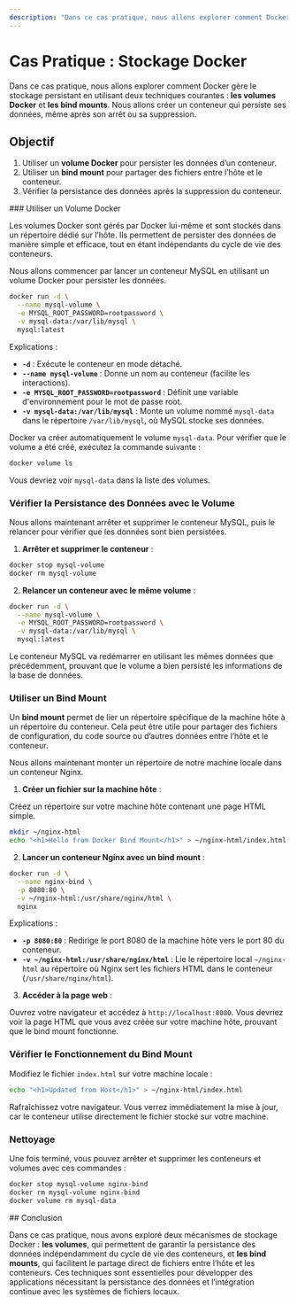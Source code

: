 ```yaml
---
description: "Dans ce cas pratique, nous allons explorer comment Docker gère le stockage persistant en utilisant deux techniques courantes : les volumes Docker et les bind mounts."
---
```


# Cas Pratique : Stockage Docker

Dans ce cas pratique, nous allons explorer comment Docker gère le stockage persistant en utilisant deux techniques courantes : **les volumes Docker** et **les bind mounts**. Nous allons créer un conteneur qui persiste ses données, même après son arrêt ou sa suppression.

## Objectif

1. Utiliser un **volume Docker** pour persister les données d’un conteneur.
2. Utiliser un **bind mount** pour partager des fichiers entre l’hôte et le conteneur.
3. Vérifier la persistance des données après la suppression du conteneur.

<Steps>
### Utiliser un Volume Docker

Les volumes Docker sont gérés par Docker lui-même et sont stockés dans un répertoire dédié sur l’hôte. Ils permettent de persister des données de manière simple et efficace, tout en étant indépendants du cycle de vie des conteneurs.

Nous allons commencer par lancer un conteneur MySQL en utilisant un volume Docker pour persister les données.

```bash
docker run -d \
  --name mysql-volume \
  -e MYSQL_ROOT_PASSWORD=rootpassword \
  -v mysql-data:/var/lib/mysql \
  mysql:latest
```

Explications :
- **`-d`** : Exécute le conteneur en mode détaché.
- **`--name mysql-volume`** : Donne un nom au conteneur (facilite les interactions).
- **`-e MYSQL_ROOT_PASSWORD=rootpassword`** : Définit une variable d'environnement pour le mot de passe root.
- **`-v mysql-data:/var/lib/mysql`** : Monte un volume nommé `mysql-data` dans le répertoire `/var/lib/mysql`, où MySQL stocke ses données.

Docker va créer automatiquement le volume `mysql-data`. Pour vérifier que le volume a été créé, exécutez la commande suivante :

```bash
docker volume ls
```

Vous devriez voir `mysql-data` dans la liste des volumes.

### Vérifier la Persistance des Données avec le Volume

Nous allons maintenant arrêter et supprimer le conteneur MySQL, puis le relancer pour vérifier que les données sont bien persistées.

1. **Arrêter et supprimer le conteneur** :

```bash
docker stop mysql-volume
docker rm mysql-volume
```

2. **Relancer un conteneur avec le même volume** :

```bash
docker run -d \
  --name mysql-volume \
  -e MYSQL_ROOT_PASSWORD=rootpassword \
  -v mysql-data:/var/lib/mysql \
  mysql:latest
```

Le conteneur MySQL va redémarrer en utilisant les mêmes données que précédemment, prouvant que le volume a bien persisté les informations de la base de données.

### Utiliser un Bind Mount

Un **bind mount** permet de lier un répertoire spécifique de la machine hôte à un répertoire du conteneur. Cela peut être utile pour partager des fichiers de configuration, du code source ou d’autres données entre l’hôte et le conteneur.

Nous allons maintenant monter un répertoire de notre machine locale dans un conteneur Nginx.

1. **Créer un fichier sur la machine hôte** :

Créez un répertoire sur votre machine hôte contenant une page HTML simple.

```bash
mkdir ~/nginx-html
echo "<h1>Hello from Docker Bind Mount</h1>" > ~/nginx-html/index.html
```

2. **Lancer un conteneur Nginx avec un bind mount** :

```bash
docker run -d \
  --name nginx-bind \
  -p 8080:80 \
  -v ~/nginx-html:/usr/share/nginx/html \
  nginx
```

Explications :
- **`-p 8080:80`** : Redirige le port 8080 de la machine hôte vers le port 80 du conteneur.
- **`-v ~/nginx-html:/usr/share/nginx/html`** : Lie le répertoire local `~/nginx-html` au répertoire où Nginx sert les fichiers HTML dans le conteneur (`/usr/share/nginx/html`).

3. **Accéder à la page web** :

Ouvrez votre navigateur et accédez à `http://localhost:8080`. Vous devriez voir la page HTML que vous avez créée sur votre machine hôte, prouvant que le bind mount fonctionne.

### Vérifier le Fonctionnement du Bind Mount

Modifiez le fichier `index.html` sur votre machine locale :

```bash
echo "<h1>Updated from Host</h1>" > ~/nginx-html/index.html
```

Rafraîchissez votre navigateur. Vous verrez immédiatement la mise à jour, car le conteneur utilise directement le fichier stocké sur votre machine.

### Nettoyage

Une fois terminé, vous pouvez arrêter et supprimer les conteneurs et volumes avec ces commandes :

```bash
docker stop mysql-volume nginx-bind
docker rm mysql-volume nginx-bind
docker volume rm mysql-data
```
</Steps>
## Conclusion

Dans ce cas pratique, nous avons exploré deux mécanismes de stockage Docker : **les volumes**, qui permettent de garantir la persistance des données indépendamment du cycle de vie des conteneurs, et **les bind mounts**, qui facilitent le partage direct de fichiers entre l’hôte et les conteneurs. Ces techniques sont essentielles pour développer des applications nécessitant la persistance des données et l’intégration continue avec les systèmes de fichiers locaux.